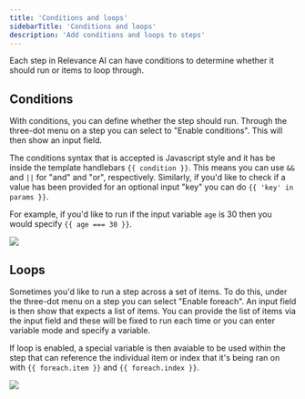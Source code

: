 ```yaml
---
title: 'Conditions and loops'
sidebarTitle: 'Conditions and loops'
description: 'Add conditions and loops to steps'
---
```


Each step in Relevance AI can have conditions to determine whether it should run or items to loop through.

## Conditions

With conditions, you can define whether the step should run. Through the three-dot menu on a step you can select to "Enable conditions". This will then show an input field.

The conditions syntax that is accepted is Javascript style and it has be inside the template handlebars `{{ condition }}`. This means you can use `&&` and `||` for "and" and "or", respectively. Similarly, if you'd like to check if a value has been provided for an optional input "key" you can do `{{ 'key' in params }}`.

For example, if you'd like to run if the input variable `age` is 30 then you would specify `{{ age === 30 }}`.

<Frame caption="Screenshot of the Conditions input in a step">
  <img src="/images/conditions.png" />
</Frame>

## Loops

Sometimes you'd like to run a step across a set of items. To do this, under the three-dot menu on a step you can select "Enable foreach". An input field is then show that expects a list of items. You can provide the list of items via the input field and these will be fixed to run each time or you can enter variable mode and specify a variable.

If loop is enabled, a special variable is then avaiable to be used within the step that can reference the individual item or index that it's being ran on with `{{ foreach.item }}` and `{{ foreach.index }}`.

<Frame caption="Screenshot of the Loop input in a step">
  <img src="/images/loop-dynamic.png" />
</Frame>